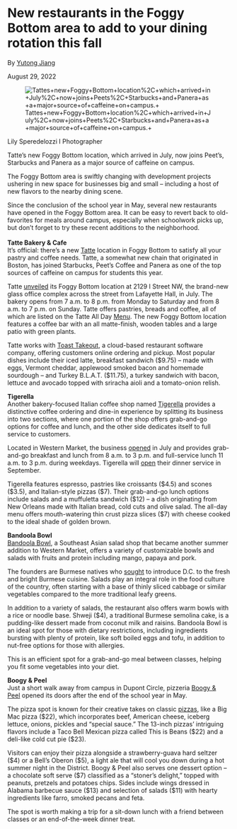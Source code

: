 # **New restaurants in the Foggy Bottom area to add to your dining rotation this fall**

By [Yutong Jiang](https://gwhatchet.com/staff_name/yutong-jiang/)

August 29, 2022

![Tattes+new+Foggy+Bottom+location%2C+which+arrived+in+July%2C+now+joins+Peets%2C+Starbucks+and+Panera+as+a+major+source+of+caffeine+on+campus.+](https://gwhatchet.com/wp-content/uploads/2022/08/0829_Tatte_LS-1024x683.jpg)

Lily Speredelozzi I Photographer

Tatte's new Foggy Bottom location, which arrived in July, now joins Peet's, Starbucks and Panera as a major source of caffeine on campus.

The Foggy Bottom area is swiftly changing with development projects ushering in new space for businesses big and small -- including a host of new flavors to the nearby dining scene.

Since the conclusion of the school year in May, several new restaurants have opened in the Foggy Bottom area. It can be easy to revert back to old-favorites for meals around campus, especially when schoolwork picks up, but don't forget to try these recent additions to the neighborhood.\
**\
Tatte Bakery & Cafe**\
It's official: there's a new [Tatte](https://tattebakery.com/) location in Foggy Bottom to satisfy all your pastry and coffee needs. Tatte, a somewhat new chain that originated in Boston, has joined Starbucks, Peet's Coffee and Panera as one of the top sources of caffeine on campus for students this year.

Tatte [unveiled](https://www.gwhatchet.com/2022/07/13/tatte-bakery-and-cafe-opens-foggy-bottom-location/) its Foggy Bottom location at 2129 I Street NW, the brand-new glass office complex across the street from Lafayette Hall, in July. The bakery opens from 7 a.m. to 8 p.m. from Monday to Saturday and from 8 a.m. to 7 p.m. on Sunday. Tatte offers pastries, breads and coffee, all of which are listed on the Tatte All Day [Menu](https://tattebakery.com/wp-content/uploads/2022/06/DC_Summer2022_allday_060122.v2.pdf). The new Foggy Bottom location features a coffee bar with an all matte-finish, wooden tables and a large patio with green plants.

Tatte works with [Toast Takeout](https://www.toasttab.com/tatte-bakery-cafe-foggy-bottom/v3/?mode=fulfillment), a cloud-based restaurant software company, offering customers online ordering and pickup. Most popular dishes include their iced latte, breakfast sandwich (\$9.75) -- made with eggs, Vermont cheddar, applewood smoked bacon and homemade sourdough -- and Turkey B.L.A.T. (\$11.75), a turkey sandwich with bacon, lettuce and avocado topped with sriracha aioli and a tomato-onion relish.

**Tigerella**\
Another bakery-focused Italian coffee shop named [Tigerella](https://www.tigerelladc.com/) provides a distinctive coffee ordering and dine-in experience by splitting its business into two sections, where one portion of the shop offers grab-and-go options for coffee and lunch, and the other side dedicates itself to full service to customers.

Located in Western Market, the business [opened](https://www.instagram.com/p/Cgjud1gOqmz/) in July and provides grab-and-go breakfast and lunch from 8 a.m. to 3 p.m. and full-service lunch 11 a.m. to 3 p.m. during weekdays. Tigerella will [open](https://www.tigerelladc.com/) their dinner service in September.

Tigerella features espresso, pastries like croissants (\$4.5) and scones (\$3.5), and Italian-style pizzas (\$7). Their grab-and-go lunch options include salads and a muffuletta sandwich (\$12) -- a dish originating from New Orleans made with Italian bread, cold cuts and olive salad. The all-day menu offers mouth-watering thin crust pizza slices (\$7) with cheese cooked to the ideal shade of golden brown.

**Bandoola Bowl**\
[Bandoola Bowl](https://bandoolabowl.com/), a Southeast Asian salad shop that became another summer addition to Western Market, offers a variety of customizable bowls and salads with fruits and protein including mango, papaya and pork.

The founders are Burmese natives who [sought](https://bandoolabowl.com/bandoola-bowl-dc/about/) to introduce D.C. to the fresh and bright Burmese cuisine. Salads play an integral role in the food culture of the country, often starting with a base of thinly sliced cabbage or similar vegetables compared to the more traditional leafy greens.

In addition to a variety of salads, the restaurant also offers warm bowls with a rice or noodle base. Shweji (\$4), a traditional Burmese semolina cake, is a pudding-like dessert made from coconut milk and raisins. Bandoola Bowl is an ideal spot for those with dietary restrictions, including ingredients bursting with plenty of protein, like soft boiled eggs and tofu, in addition to nut-free options for those with allergies.

This is an efficient spot for a grab-and-go meal between classes, helping you fit some vegetables into your diet.

**Boogy & Peel**\
Just a short walk away from campus in Dupont Circle, pizzeria [Boogy & Peel](https://www.boogyandpeel.com/menus/) opened its doors after the end of the school year in May.

The pizza spot is known for their creative takes on classic [pizzas](https://dc.eater.com/2022/5/20/23125401/boogy-and-peel-pizza-opens-dupont-circle), like a Big Mac pizza (\$22), which incorporates beef, American cheese, iceberg lettuce, onions, pickles and "special sauce." The 13-inch pizzas' intriguing flavors include a Taco Bell Mexican pizza called This is Beans (\$22) and a deli-like cold cut pie (\$23).

Visitors can enjoy their pizza alongside a strawberry-guava hard seltzer (\$4) or a Bell's Oberon (\$5), a light ale that will cool you down during a hot summer night in the District. Boogy & Peel also serves one dessert option -- a chocolate soft serve (\$7) classified as a "stoner's delight," topped with peanuts, pretzels and potatoes chips. Sides include wings dressed in Alabama barbecue sauce (\$13) and selection of salads (\$11) with hearty ingredients like farro, smoked pecans and feta.

The spot is worth making a trip for a sit-down lunch with a friend between classes or an end-of-the-week dinner treat.
